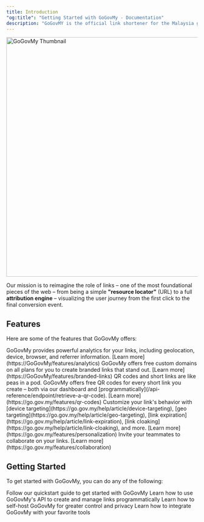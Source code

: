 ```yaml
---
title: Introduction
"og:title": "Getting Started with GoGovMy - Documentation"
description: "GoGovMY is the official link shortener for the Malaysia government. "
---
```


<Frame>
  <img
    className="rounded-lg border border-gray-100"
    src="/images/thumbnail.jpg"
    alt="GoGovMy Thumbnail"
    width="1200"
    height="630"
  />
</Frame>

Our mission is to reimagine the role of links – one of the most foundational pieces of the web – from being a simple **"resource locator"** (URL) to a full **attribution engine** – visualizing the user journey from the first click to the final conversion event.

## Features

Here are some of the features that GoGovMy offers:

<AccordionGroup>
  <Accordion title="Advanced Analytics" icon="chart-line">
    GoGovMy provides powerful analytics for your links, including geolocation,
    device, browser, and referrer information. [Learn
    more](https://GoGovMy/features/analytics)
  </Accordion>
  <Accordion title="Branded Links" icon="link">
    GoGovMy offers free custom domains on all plans for you to create branded
    links that stand out. [Learn more](https://GoGovMy/features/branded-links)
  </Accordion>
  <Accordion title="QR Codes" icon="qrcode">
    QR codes and short links are like peas in a pod. GoGovMy offers free QR
    codes for every short link you create – both via our dashboard and
    [programmatically](/api-reference/endpoint/retrieve-a-qr-code). [Learn
    more](https://go.gov.my/features/qr-codes)
  </Accordion>
  <Accordion title="Personalization" icon="user">
    Customize your link's behavior with [device
    targeting](https://go.gov.my/help/article/device-targeting), [geo
    targeting](https://go.gov.my/help/article/geo-targeting), [link
    expiration](https://go.gov.my/help/article/link-expiration), [link
    cloaking](https://go.gov.my/help/article/link-cloaking), and more. [Learn
    more](https://go.gov.my/features/personalization)
  </Accordion>
  <Accordion title="Team Collaboration" icon="users">
    Invite your teammates to collaborate on your links. [Learn
    more](https://go.gov.my/features/collaboration)
  </Accordion>
</AccordionGroup>

## Getting Started

To get started with GoGovMy, you can do any of the following:

<CardGroup cols={2}>
  <Card title="Quickstart Guide" icon="code" href="/quickstart">
    Follow our quickstart guide to get started with GoGovMy
  </Card>
  <Card title="Try our API" icon="code" href="/api-reference/introduction">
    Learn how to use GoGovMy's API to create and manage links programmatically
  </Card>
  <Card title="Self-host GoGovMy" icon="building" href="/self-hosting/guide">
    Learn how to self-host GoGovMy for greater control and privacy
  </Card>
  <Card title="Integrate with GoGovMy" icon="circle-nodes" href="/integrations">
    Learn how to integrate GoGovMy with your favorite tools
  </Card>
</CardGroup>

